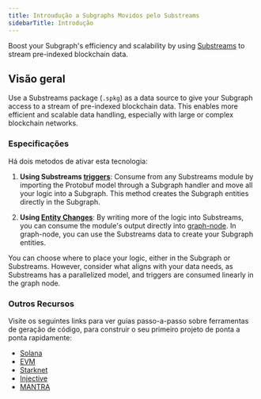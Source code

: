 ```yaml
---
title: Introudução a Subgraphs Movidos pelo Substreams
sidebarTitle: Introdução
---
```


Boost your Subgraph's efficiency and scalability by using [Substreams](/substreams/introduction/) to stream pre-indexed blockchain data.

## Visão geral

Use a Substreams package (`.spkg`) as a data source to give your Subgraph access to a stream of pre-indexed blockchain data. This enables more efficient and scalable data handling, especially with large or complex blockchain networks.

### Especificações

Há dois metodos de ativar esta tecnologia:

1. **Using Substreams [triggers](/sps/triggers/)**: Consume from any Substreams module by importing the Protobuf model through a Subgraph handler and move all your logic into a Subgraph. This method creates the Subgraph entities directly in the Subgraph.

2. **Using [Entity Changes](https://docs.substreams.dev/how-to-guides/sinks/subgraph/graph-out)**: By writing more of the logic into Substreams, you can consume the module's output directly into [graph-node](/indexing/tooling/graph-node/). In graph-node, you can use the Substreams data to create your Subgraph entities.

You can choose where to place your logic, either in the Subgraph or Substreams. However, consider what aligns with your data needs, as Substreams has a parallelized model, and triggers are consumed linearly in the graph node.

### Outros Recursos

Visite os seguintes links para ver guias passo-a-passo sobre ferramentas de geração de código, para construir o seu primeiro projeto de ponta a ponta rapidamente:

- [Solana](/substreams/developing/solana/transactions/)
- [EVM](https://docs.substreams.dev/tutorials/intro-to-tutorials/evm)
- [Starknet](https://docs.substreams.dev/tutorials/intro-to-tutorials/starknet)
- [Injective](https://docs.substreams.dev/tutorials/intro-to-tutorials/on-cosmos/injective)
- [MANTRA](https://docs.substreams.dev/tutorials/intro-to-tutorials/on-cosmos/mantra)
